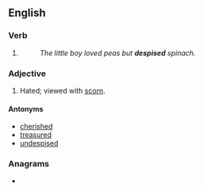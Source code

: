 ==English==

===Verb===
{{head|en|verb form}}

# {{en-past of|despise}}
#: ''The little boy loved peas but '''despised''' spinach.''

===Adjective===
{{en-adj}}

# Hated; viewed with [[scorn]].
#: {{ux|en|The dictator's cruelty made him the most '''despised''' person in the region.}}

====Antonyms====
* [[cherished]]
* [[treasured]]
* [[undespised]]

===Anagrams===
* {{anagrams|en|depsides|dispeeds}}